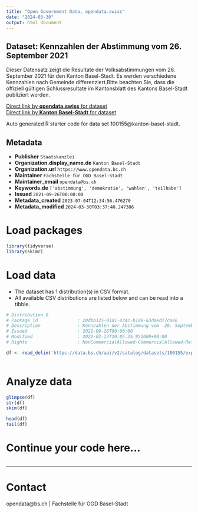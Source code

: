 ```yaml
---
title: "Open Government Data, opendata.swiss"
date: "2024-03-30"
output: html_document
---
```


## Dataset: Kennzahlen der Abstimmung vom  26. September 2021

Dieser Datensatz zeigt die Resultate der Volksabstimmungen vom 26. September 2021 für den Kanton Basel-Stadt. Es werden verschiedene Kennzahlen nach Gemeinde differenziert.Bitte beachten Sie, dass die offiziell gültigen Schlussresultate im Kantonsblatt des Kantons Basel-Stadt publiziert werden.

[Direct link by **opendata.swiss** for dataset](https://opendata.swiss/de/dataset/kennzahlen-der-abstimmung-vom-26-september-2021)<br>
[Direct link by **Kanton Basel-Stadt** for dataset](https://data.bs.ch/explore/dataset/100155/)

Auto generated R starter code for data set 100155@kanton-basel-stadt.

## Metadata

- **Publisher** `Staatskanzlei`
- **Organization.display_name.de** `Kanton Basel-Stadt`
- **Organization.url** `https://www.opendata.bs.ch`
- **Maintainer** `Fachstelle für OGD Basel-Stadt`
- **Maintainer_email** `opendata@bs.ch`
- **Keywords.de** `['abstimmung', 'demokratie', 'wahlen', 'teilhabe']`
- **Issued** `2021-09-26T00:00:00`
- **Metadata_created** `2023-07-04T12:34:56.476270`
- **Metadata_modified** `2024-03-30T03:37:40.247386`


# Load packages

```r

library(tidyverse)
library(skimr)

```

# Load data

-   The dataset has 1 distribution(s) in CSV format.
-   All available CSV distributions are listed below and can be read into a tibble.

```r

# Distribution 0
# Package_id               : 20dbb125-01d1-434c-b109-63daed77ca96
# Description              : Kennzahlen der Abstimmung vom  26. September 2021 (csv)
# Issued                   : 2021-09-26T00:00:00
# Modified                 : 2022-02-13T10:05:25.951000+00:00
# Rights                   : NonCommercialAllowed-CommercialAllowed-ReferenceRequired

df <- read_delim('https://data.bs.ch/api/v2/catalog/datasets/100155/exports/csv')



```

# Analyze data

```r

glimpse(df)
str(df)
skim(df)

head(df)
tail(df)

```

# Continue your code here...

```r

```

------------------------------------------------------------------------

# Contact

opendata@bs.ch | Fachstelle für OGD Basel-Stadt
